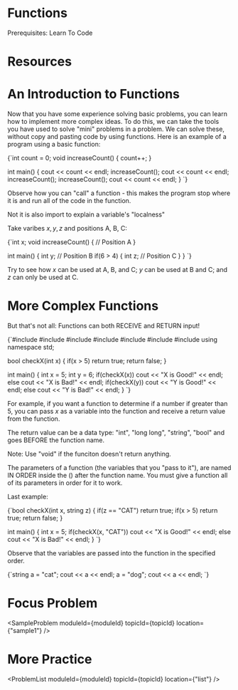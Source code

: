 


<Sidebar moduleId={moduleId} /> 

# Functions

Prerequisites: Learn To Code

# Resources

<ResourceList moduleId={moduleId} topicId={topicId}/>

# An Introduction to Functions

Now that you have some experience solving basic problems, you can learn how to implement more complex ideas. To do this, 
we can take the tools you have used to solve "mini" problems in a problem. We can solve these, without 
copy and pasting code by using functions. Here is an example of a program using a basic function: 


<div style={{ transform: 'translateX(150px)' }}>
  <SyntaxHighlighter language="cpp" style={okaidia}>
{`int count = 0; 
void increaseCount() {
    count++; 
}

int main() {
    cout << count << endl;
    increaseCount(); 
    cout << count << endl;
    increaseCount(); 
    increaseCount(); 
    cout << count << endl;
}
`}
  </SyntaxHighlighter>
</div>

Observe how you can "call" a function - this makes the program stop where it is and run all of the code in the 
function. 

Not it is also import to explain a variable's "localness" 

Take varibes $x, y, z$ and positions A, B, C: 

<div style={{ transform: 'translateX(150px)' }}>
  <SyntaxHighlighter language="cpp" style={okaidia}>
{`int x; 
void increaseCount() {
    // Position A
}

int main() {
    int y; 
    // Position B
    if(6 > 4) {
        int z; 
        // Position C
    }
}
`}
  </SyntaxHighlighter>
</div>

Try to see how $x$ can be used at A, B, and C; $y$ can be used at B and C; and $z$ can only be used at C. 

# More Complex Functions

But that's not all: Functions can both RECEIVE and RETURN input!

<div style={{ transform: 'translateX(150px)' }}>
  <SyntaxHighlighter language="cpp" style={okaidia}>
{`#include <cmath>
#include <cstdio>
#include <vector>
#include <fstream>
#include <fstream>
#include <iostream> 
#include <algorithm>
using namespace std;


bool checkX(int x) {
    if(x > 5) return true; 
    return false; 
}

int main() {
    int x = 5; 
    int y = 6; 
    if(checkX(x)) cout << "X is Good!" << endl;
    else cout << "X is Bad!" << endl;
    if(checkX(y)) cout << "Y is Good!" << endl;
    else cout << "Y is Bad!" << endl;
}
`}
  </SyntaxHighlighter>
</div>

For example, if you want a function to determine if a number if greater than $5$, you can pass $x$ as a variable 
into the function and receive a return value from the function. 

The return value can be a data type: "int", "long long", "string", "bool" and goes BEFORE the function name. 

Note: Use "void" if the funciton doesn't return anything. 

The parameters of a function (the variables that you "pass to it"), are named IN ORDER inside the () after the 
function name. You must give a function all of its parameters in order for it to work. 

Last example: 

<div style={{ transform: 'translateX(150px)' }}>
  <SyntaxHighlighter language="cpp" style={okaidia}>
{`bool checkX(int x, string z) {
    if(z == "CAT") return true; 
    if(x > 5) return true; 
    return false; 
}

int main() {
    int x = 5; 
    if(checkX(x, "CAT")) cout << "X is Good!" << endl;
    else cout << "X is Bad!" << endl;
}
`}
  </SyntaxHighlighter>
</div>

Observe that the variables are passed into the function in the specified order. 

<div style={{ transform: 'translateX(150px)' }}>
  <SyntaxHighlighter language="cpp" style={okaidia}>
{`string a = "cat"; cout << a << endl; 
a = "dog"; cout << a << endl; 
`}
  </SyntaxHighlighter>
</div>

# Focus Problem

<SampleProblem  moduleId={moduleId} topicId={topicId} location={"sample1"} /> 

# More Practice 

<ProblemList  moduleId={moduleId} topicId={topicId} location={"list"} /> 

<TopicProgress moduleId={moduleId} topicId={topicId} />



